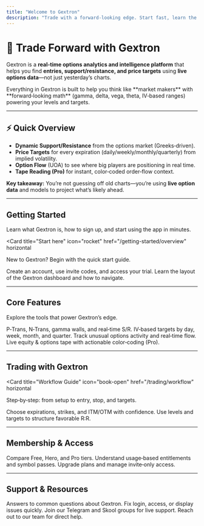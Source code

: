 ```yaml
---
title: "Welcome to Gextron"
description: "Trade with a forward‑looking edge. Start fast, learn the core features, and get help when you need it."
---
```


# 🚀 Trade Forward with Gextron

Gextron is a **real‑time options analytics and intelligence platform** that helps you find **entries, support/resistance, and price targets** using **live options data**—not just yesterday’s charts.

<Callout type="success">
Everything in Gextron is built to help you think like **market makers** with **forward‑looking math** (gamma, delta, vega, theta, IV‑based ranges) powering your levels and targets.
</Callout>

---

## ⚡ Quick Overview

- **Dynamic Support/Resistance** from the options market (Greeks‑driven).
- **Price Targets** for every expiration (daily/weekly/monthly/quarterly) from implied volatility.
- **Option Flow** (UOA) to see where big players are positioning in real time.
- **Tape Reading (Pro)** for instant, color‑coded order‑flow context.

**Key takeaway:** You’re not guessing off old charts—you’re using **live option data** and models to project what’s likely ahead.

---

## Getting Started

Learn what Gextron is, how to sign up, and start using the app in minutes.

<Card
  title="Start here"
  icon="rocket"
  href="/getting-started/overview"
  horizontal
>
  New to Gextron? Begin with the quick start guide.
</Card>

<Columns cols={2}>
  <Card
    title="Sign up & Access"
    icon="user-plus"
    href="/getting-started/signup"
  >
    Create an account, use invite codes, and access your trial.
  </Card>
  <Card
    title="Dashboard Walkthrough"
    icon="layout"
    href="/getting-started/dashboard"
  >
    Learn the layout of the Gextron dashboard and how to navigate.
  </Card>
</Columns>

---

## Core Features

Explore the tools that power Gextron’s edge.

<Columns cols={2}>
  <Card
    title="Key Levels"
    icon="ruler-horizontal"
    href="/features/key-levels"
  >
    P‑Trans, N‑Trans, gamma walls, and real‑time S/R.
  </Card>
  <Card
    title="Price Targets"
    icon="bullseye"
    href="/features/price-targets"
  >
    IV‑based targets by day, week, month, and quarter.
  </Card>
  <Card
    title="Option Flow"
    icon="arrows-left-right"
    href="/features/option-flow"
  >
    Track unusual options activity and real‑time flow.
  </Card>
  <Card
    title="Tape Reading"
    icon="chart-line"
    href="/features/tape"
  >
    Live equity & options tape with actionable color‑coding (Pro).
  </Card>
</Columns>

---

## Trading with Gextron

<Card
  title="Workflow Guide"
  icon="book-open"
  href="/trading/workflow"
  horizontal
>
  Step‑by‑step: from setup to entry, stop, and targets.
</Card>

<Columns cols={2}>
  <Card
    title="Contract Selection"
    icon="file-contract"
    href="/trading/contracts"
  >
    Choose expirations, strikes, and ITM/OTM with confidence.
  </Card>
  <Card
    title="Risk & Reward"
    icon="scale-balanced"
    href="/trading/risk-reward"
  >
    Use levels and targets to structure favorable R:R.
  </Card>
</Columns>

---

## Membership & Access

<Columns cols={2}>
  <Card
    title="Plans & Features"
    icon="gem"
    href="/membership/plans"
  >
    Compare Free, Hero, and Pro tiers.
  </Card>
  <Card
    title="Lookup Credits"
    icon="coins"
    href="/membership/lookups"
  >
    Understand usage‑based entitlements and symbol passes.
  </Card>
  <Card
    title="Upgrades & Invites"
    icon="arrow-up"
    href="/membership/upgrades"
  >
    Upgrade plans and manage invite‑only access.
  </Card>
</Columns>

---

## Support & Resources

<Columns cols={2}>
  <Card
    title="FAQ"
    icon="circle-question"
    href="/support/faq"
  >
    Answers to common questions about Gextron.
  </Card>
  <Card
    title="Troubleshooting"
    icon="screwdriver-wrench"
    href="/support/troubleshooting"
  >
    Fix login, access, or display issues quickly.
  </Card>
  <Card
    title="Community"
    icon="users"
    href="/support/community"
  >
    Join our Telegram and Skool groups for live support.
  </Card>
  <Card
    title="Contact Support"
    icon="envelope"
    href="/support/contact"
  >
    Reach out to our team for direct help.
  </Card>
</Columns>
